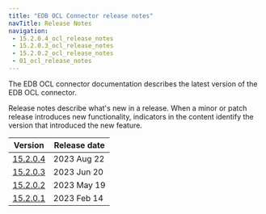 ```yaml
---
title: "EDB OCL Connector release notes"
navTitle: Release Notes
navigation: 
 - 15.2.0.4_ocl_release_notes
 - 15.2.0.3_ocl_release_notes
 - 15.2.0.2_ocl_release_notes
 - 01_ocl_release_notes
---
```


The EDB OCL connector documentation describes the latest version of the EDB OCL connector. 

Release notes describe what's new in a release. When a minor or patch release introduces new functionality, indicators in the content identify the version that introduced the new feature.

|                Version                 | Release date |
| -------------------------------------- | ------------ |
| [15.2.0.4](15.2.0.4_ocl_release_notes) | 2023 Aug 22  |
| [15.2.0.3](15.2.0.3_ocl_release_notes) | 2023 Jun 20  |
| [15.2.0.2](15.2.0.2_ocl_release_notes) | 2023 May 19  |
| [15.2.0.1](01_ocl_release_notes)       | 2023 Feb 14  |

